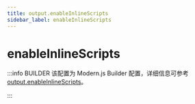 ```yaml
---
title: output.enableInlineScripts
sidebar_label: enableInlineScripts
---
```

# enableInlineScripts

:::info BUILDER
该配置为 Modern.js Builder 配置，详细信息可参考 [output.enableInlineScripts](https://modernjs.dev/builder/api/config-output.html#output-enableinlinescripts)。

:::


<Main />
